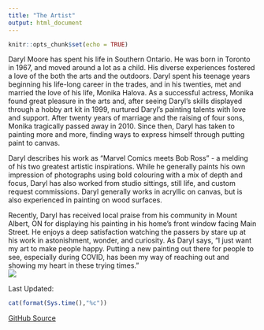 ```yaml
---
title: "The Artist"
output: html_document
---
```


```r
knitr::opts_chunk$set(echo = TRUE)
```
<div class = 'row'>
  <div class = 'col-sm-6'>

Daryl Moore has spent his life in Southern Ontario. He was born in Toronto in 1967, and moved around a lot as a child. His diverse experiences fostered a love of the both the arts and the outdoors. Daryl spent his teenage years beginning his life-long career in the trades, and in his twenties, met and married the love of his life, Monika Halova. As a successful actress, Monika found great pleasure in the arts and, after seeing Daryl's skills displayed through a hobby art kit in 1999, nurtured Daryl's painting talents with love and support. After twenty years of marriage and the raising of four sons, Monika tragically passed away in 2010. Since then, Daryl has taken to painting more and more, finding ways to express himself through putting paint to canvas.

Daryl describes his work as "Marvel Comics meets Bob Ross" - a melding of his two greatest artistic inspirations. While he generally paints his own impression of photographs using bold colouring with a mix of depth and focus, Daryl has also worked from studio sittings, still life, and custom request commissions. Daryl generally works in acryllic on canvas, but is also experienced in painting on wood surfaces. 

Recently, Daryl has received local praise from his community in Mount Albert, ON for displaying his painting in his home's front window facing Main Street. He enjoys a deep satisfaction watching the passers by stare up at his work in astonishment, wonder, and curiosity. As Daryl says, "I just want my art to make people happy. Putting a new painting out there for people to see, especially during COVID, has been my way of reaching out and showing my heart in these trying times."
  </div>
  
  <div class = 'col-sm-6'>
  <img src = "https://zacharymilosmoore.github.io/mooremanordesigns/photos/DarylPainting.jpg" >
  </div>
</div>
<div class="header">

Last Updated: 
```r

cat(format(Sys.time(),"%c"))
```
[GitHub Source](https://github.com/zacharymilosmoore/mooremanordesigns)

</div>